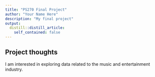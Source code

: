 ```yaml
---
title: "PS270 Final Project"
author: "Your Name Here"
description: "My final project"
output:
  distill::distill_article:
    self_contained: false
---
```




## Project thoughts

I am interested in exploring data related to the music and entertainment industry.
